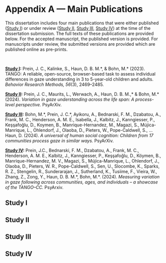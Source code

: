 # Appendix A — Main Publications {#appendixA}

This dissertation includes four main publications that were either published ([Study I](#studyI)) or under review ([Study II](#studyII), [Study III](#studyIII), [Study IV](#studyIV)) at the time of the dissertation submission. The full texts of these publications are provided below. For the accepted manuscript, the published version is provided. For manuscripts under review, the submitted versions are provided which are published online as pre-prints. 

&nbsp;

**[Study I](#studyI):** Prein, J. C., Kalinke, S., Haun, D. B. M.\*, & Bohn, M.\* (2023). TANGO: A reliable, open-source, browser-based task to assess individual differences in gaze understanding in 3 to 5-year-old children and adults. *Behavior Research Methods, 56*(3), 2469–2485. \mbox{\url{https://doi.org/10.3758/s13428-023-02159-5}}

**[Study II](#studyII):** Prein, J. C., Maurits, L., Werwach, A., Haun, D. B. M.,\* & Bohn, M.\* (2024). *Variation in gaze understanding across the life span: A process-level perspective.* PsyArXiv. \mbox{\url{https://doi.org/10.31234/osf.io/dy73a}}

**[Study III](#studyIII):** Bohn, M.\*, Prein, J. C.\*, Ayikoru, A., Bednarski, F. M., Dzabatou, A., Frank, M. C., Henderson, A. M. E., Isabella, J., Kalbitz, J., Kanngiesser, P., Keşşafoğlu, D., Koymen, B., Manrique-Hernandez, M., Magazi, S., Mújica-Manrique, L., Ohlendorf, J., Olaoba, D., Pieters, W., Pope-Caldwell, S., … Haun, D. (2024). *A universal of human social cognition: Children from 17 communities process gaze in similar ways.* PsyArXiv. \mbox{\url{https://doi.org/10.31234/osf.io/z3ahv}}

**[Study IV](#studyIV):** Prein, J.C., Bednarski, F. M., Dzabatou, A., Frank, M. C., Henderson, A. M. E., Kalbitz, J., Kanngiesser, P., Keşşafoğlu, D., Köymen, B., Manrique-Hernandez, M. V., Magazi, S., Mújica-Manrique, L., Ohlendorf, J., Olaoba, D., Pieters, W. R., Pope-Caldwell, S., Sen, U., Slocombe, K., Sparks, R. Z., Stengelin, R., Sunderarajan, J., Sutherland, K., Tusiime, F., Vieira, W., Zhang, Z., Zong, Y., Haun, D. B. M.\*, Bohn, M.\*. (2024). *Measuring variation in gaze following across communities, ages, and individuals – a showcase of the TANGO–CC.* PsyArxiv. \mbox{\url{https://doi.org/10.31234/osf.io/fcq2g}}

\newpage

## Study I {-#studyI}
\begin{minipage}{\textwidth}
\includepdf[pages={1}, scale=0.85, offset=0 -1cm, pagecommand={}]{../papers/studyI.pdf}
\end{minipage}

\includepdf[pages={2-}, scale=0.85, pagecommand={}]{../papers/studyI.pdf}

\newpage

## Study II {-#studyII}

\begin{minipage}{\textwidth}
\includepdf[pages={1}, scale=0.85, offset=0 -1cm, pagecommand={}]{../papers/studyII.pdf}
\end{minipage}

\includepdf[pages={2-}, scale=0.85, pagecommand={}]{../papers/studyII.pdf}

\newpage

## Study III {-#studyIII}

\begin{minipage}{\textwidth}
\includepdf[pages={1}, scale=0.85, offset=0 -1cm, pagecommand={}]{../papers/studyIII.pdf}
\end{minipage}

\includepdf[pages={2-}, scale=0.85, pagecommand={}]{../papers/studyIII.pdf}

\newpage

## Study IV {-#studyIV}

\begin{minipage}{\textwidth}
\includepdf[pages={1}, scale=0.85, offset=0 -1cm, pagecommand={}]{../papers/studyIV.pdf}
\end{minipage}

\includepdf[pages={2-}, scale=0.85, pagecommand={}]{../papers/studyIV.pdf}